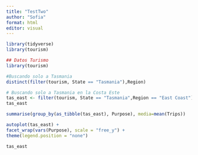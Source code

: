 ```yaml
---
title: "TestTwo"
author: "Sofia"
format: html
editor: visual
---
```


```r
library(tidyverse)
library(tourism)
```

```r
## Datos Turismo
library(tourism)

```

```r
#Buscando solo a Tasmania
distinct(filter(tourism, State == "Tasmania"),Region)
```

```r
# Buscando solo a Tasmania en la Costa Este
tas_east <- filter(tourism, State == "Tasmania",Region == "East Coast")
tas_east
```

```r
summarise(group_by(as_tibble(tas_east), Purpose), media=mean(Trips))
```

```r
autoplot(tas_east) + 
facet_wrap(vars(Purpose), scale = "free_y") +
theme(legend.position = "none")
```

```r
tas_east
```

```r

```
